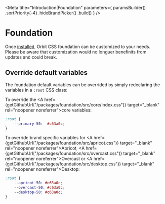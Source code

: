 
<Meta
    title="Introduction|Foundation"
    parameters={
        paramsBuilder()
            .sortPriority(-4)
            .hideBrandPicker()
            .build()
    }
/>

<!-- Otherwise the MDX parser will complain that "components" is undefined -->

<GithubLink filePath="/packages/foundation/src" />

# Foundation

Once [installed](?path=/docs/introduction-installation--page), Orbit CSS foundation can be customized to your needs. Please be aware that customization would no longuer benefinits from updates and could break.

## Override default variables

The foundation default variables can be overrided by simply redeclaring the variables in a `:root` CSS class:

To override the <A href={getGithubUrl("/packages/foundation/src/core/index.css")} target="_blank" rel="noopener noreferrer">core variables</A>:

```css
:root {
    --primary-50:  #c63a0c;
}
```

To override brand specific variables for <A href={getGithubUrl("/packages/foundation/src/apricot.css")} target="_blank" rel="noopener noreferrer">Apricot</A>, <A href={getGithubUrl("/packages/foundation/src/overcast.css")} target="_blank" rel="noopener noreferrer">Overcast</A> or <A href={getGithubUrl("/packages/foundation/src/desktop.css")} target="_blank" rel="noopener noreferrer">Desktop</A>:

```css
:root {
    --apricot-50: #c63a0c;
    --overcast-50: #c63a0c;
    --desktop-50: #c63a0c;
}
```
